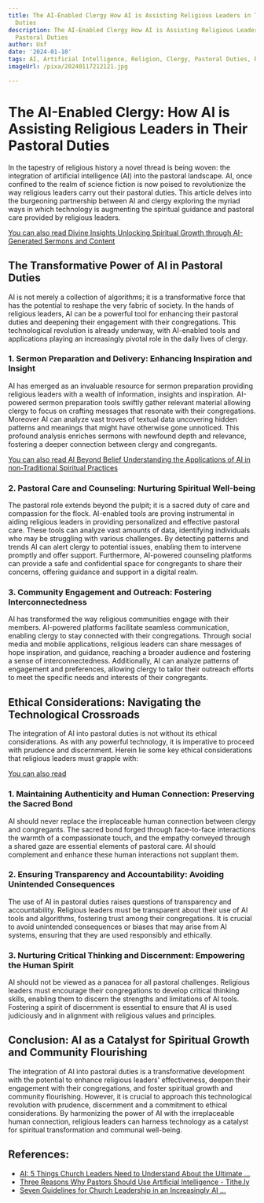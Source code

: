 ```yaml
---
title: The AI-Enabled Clergy How AI is Assisting Religious Leaders in Their Pastoral
  Duties
description: The AI-Enabled Clergy How AI is Assisting Religious Leaders in Their
  Pastoral Duties
author: Usf
date: '2024-01-10'
tags: AI, Artificial Intelligence, Religion, Clergy, Pastoral Duties, Religious Leaders
imageUrl: /pixa/20240117212121.jpg

---
```

#  The AI-Enabled Clergy: How AI is Assisting Religious Leaders in Their Pastoral Duties

In the tapestry of religious history a  novel thread is being woven:  the  integration of artificial intelligence (AI) into the pastoral landscape. AI, once  confined to the realm of science fiction is now poised to revolutionize the way religious leaders carry out their pastoral duties. This article delves into the burgeoning partnership between AI and clergy exploring the myriad ways in which technology is augmenting the spiritual guidance and pastoral care provided by religious leaders.

[You can also read Divine Insights Unlocking  Spiritual Growth through AI-Generated Sermons and Content](Divine%20Insights%20Unlocking%20Spiritual%20Growth%20through%20AI-Generated%20Sermons%20and%20Content)


## The Transformative Power of  AI in Pastoral Duties

AI is not merely a  collection of algorithms; it is a transformative force that has the potential to reshape the very fabric of society. In the  hands of religious  leaders, AI can be a powerful tool  for enhancing their pastoral duties and deepening their engagement with their congregations. This technological revolution is already underway, with AI-enabled  tools and applications  playing an  increasingly pivotal role in the daily lives of clergy.

###  1.  Sermon  Preparation and Delivery: Enhancing  Inspiration and Insight

AI has emerged as an invaluable resource  for sermon  preparation providing religious leaders with a wealth of  information, insights and inspiration. AI-powered sermon preparation  tools swiftly  gather relevant material allowing clergy to focus on crafting messages that resonate with  their congregations. Moreover AI can analyze vast troves of textual data uncovering hidden patterns and meanings that might have otherwise gone unnoticed. This profound  analysis enriches sermons  with newfound depth and relevance, fostering a deeper connection between clergy  and  congregants.

[You  can also read AI Beyond Belief Understanding the Applications of AI in non-Traditional Spiritual Practices](AI%20Beyond%20Belief%20Understanding%20the%20Applications%20of%20AI%20in%20non-Traditional%20Spiritual%20Practices)


### 2. Pastoral Care and Counseling: Nurturing Spiritual Well-being

The pastoral role extends beyond the pulpit; it is a sacred duty of care and compassion for the flock. AI-enabled tools are proving  instrumental in aiding religious leaders in providing personalized and  effective pastoral care. These tools can analyze vast amounts of data, identifying individuals who may be struggling  with various challenges. By detecting patterns and trends AI can alert clergy to potential issues, enabling them to intervene promptly and offer support. Furthermore, AI-powered counseling platforms can provide a safe and confidential space for congregants  to share their concerns, offering guidance and support in a digital realm.

###  3. Community Engagement and Outreach:  Fostering Interconnectedness

AI has transformed the way religious communities engage with their  members. AI-powered platforms facilitate seamless communication, enabling clergy to stay connected with their congregations. Through social media and mobile applications, religious leaders can share messages of hope inspiration, and guidance, reaching a broader audience and fostering a sense  of interconnectedness. Additionally, AI  can analyze patterns of engagement and  preferences, allowing clergy to tailor their outreach efforts  to meet the  specific  needs and interests of their congregants.

## Ethical Considerations: Navigating the Technological Crossroads

The integration of  AI into pastoral duties  is not without its ethical  considerations. As with any powerful  technology, it is imperative to proceed with prudence and discernment. Herein lie some key ethical considerations that religious leaders must grapple with:

[You can also  read ]()


### 1. Maintaining  Authenticity and Human Connection: Preserving the Sacred Bond

AI should never replace  the irreplaceable human  connection between clergy and congregants. The sacred bond forged through face-to-face interactions the warmth of a  compassionate touch, and the empathy conveyed  through a shared gaze are essential elements of pastoral care. AI should  complement and enhance these human interactions not supplant them.

### 2. Ensuring  Transparency and  Accountability: Avoiding Unintended Consequences

The use of AI in pastoral duties raises questions of transparency  and accountability. Religious leaders must be transparent about their use of AI tools and algorithms, fostering  trust among their congregations. It  is  crucial to avoid unintended  consequences or  biases  that may arise from  AI systems, ensuring that they are used responsibly  and ethically.

### 3. Nurturing Critical Thinking and Discernment: Empowering the Human  Spirit

AI should not be viewed as a panacea for all pastoral challenges. Religious leaders must  encourage their congregations to develop critical thinking  skills, enabling them to discern the strengths and limitations of AI tools. Fostering a spirit of discernment is essential to  ensure that AI is used judiciously and in alignment with religious values and principles.

## Conclusion:  AI  as a Catalyst for  Spiritual Growth and Community Flourishing

The integration of AI into pastoral duties is a transformative development with the potential to enhance religious leaders'  effectiveness,  deepen  their engagement  with their congregations, and foster spiritual growth and community  flourishing. However, it is crucial to approach this technological  revolution with prudence, discernment and a commitment to ethical considerations. By harmonizing the power of AI  with the irreplaceable human connection, religious leaders can harness technology as a catalyst for spiritual transformation and communal well-being.

## References:
- [AI: 5 Things Church Leaders Need to Understand About the Ultimate ...](https://freshexpressions.com/2023/07/17/ai-5-things-church-leaders-need-to-understand-about-the-ultimate-disruptor)
- [Three Reasons Why Pastors Should Use Artificial Intelligence - Tithe.ly](https://get.tithe.ly/blog/three-reasons-why-pastors-should-use-artificial-intelligence)
- [Seven Guidelines for Church Leadership in an Increasingly AI ...](https://www.churchandai.com/p/leading-churches-into-an-ai-world)
